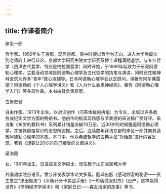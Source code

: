 ```yaml
---
---
---
```

title: 作译者简介
---

岸见一郎

哲学家。1956年生于京都，现居京都。高中时便以哲学为志向，进入大学后屡次到老师府上进行辩论。京都大学研究生院文学研究系博士课程满期退学。与专业哲学（西洋古代哲学、特别是柏拉图哲学）同时开始，于1989年起致力于研究阿德勒心理学。主要活动领域是阿德勒心理学及古代哲学的执笔与演讲，同时还在精神科医院为许多“青年”做心理辅导。日本阿德勒心理学会认定顾问。译著有阿尔弗雷德？阿德勒的《个人心理学讲义》和《人为什么会患神经病》，著有《阿德勒心理学入门》等多部作品。本书由其负责原案。

古贺史健

自由作家。1973年出生。以对话创作（问答体裁的执笔）为专长，出版过许多商务或纪实文学方面的畅销书。他创作的极具现场感与节奏感的采访稿广受好评。采访集《16岁的教科书》系列累计销量突破70万册。近30岁的时候邂逅阿德勒心理学，并被其颠覆常识的思想所震撼。之后，连续数年拜访京都的岸见一郎并向其请教阿德勒心理学的本质。本书中，他以希腊哲学的古典手法”对话篇“进行内容呈现。著有《想要让20岁的自己接受的文章讲义》。

渠海霞

女，1981年出生，日语语言文学硕士，现任教于山东省聊城大学

外国语学院日语系。曾公开发表学术论文多篇，翻译出版《感动顾客的秘密——资生堂之”津田魔法“》《平衡计分卡实战手册》《一句话说服对方》《日产，这样赢得世界》《简明经济学读本》和《家庭日记——森友治家的故事》等书。